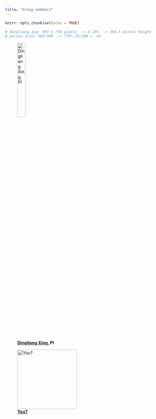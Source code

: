```yaml
---
title: "Group members"
---
```


```r
knitr::opts_chunk$set(echo = TRUE)
```

```r
# dingliang.jpg: 903 x 778 pixels --> X 25% --> 194.5 pixels height 
# person-icon: 300*300 --> 778*.25/300 = .65
```

![**[Dingliang Xing](index.html), PI**](dingliang.jpg){#id .class width=25% height=25%}


![**[You?](mailto:xingdingliang@gmail.com)**](person-icon.png){#id .class width=195px height=195px} 

